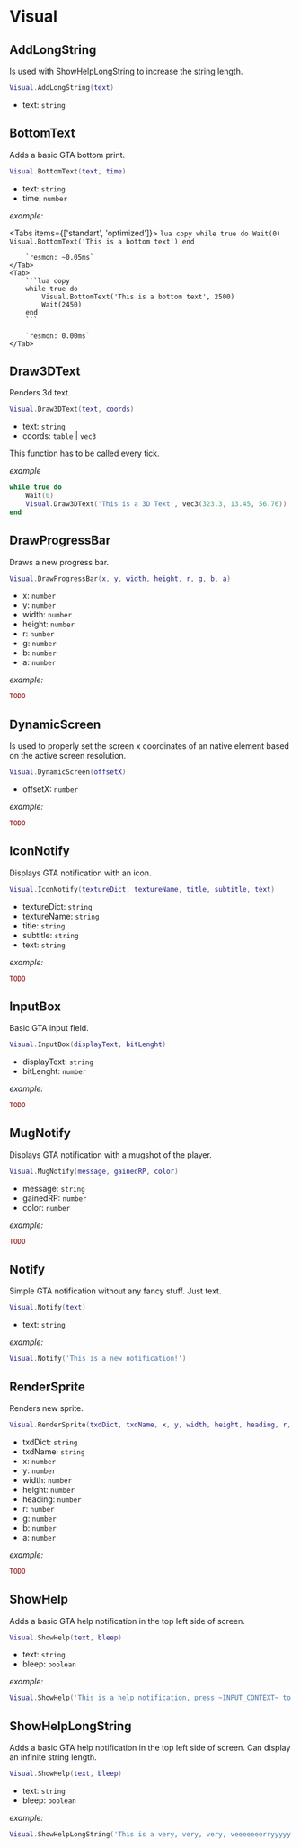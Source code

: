 
# Visual

## AddLongString
Is used with ShowHelpLongString to increase the string length.

```lua
Visual.AddLongString(text)
```

- text: `string`

## BottomText
Adds a basic GTA bottom print.

```lua
Visual.BottomText(text, time)
```

- text: `string`
- time: `number`

*example:*

<Tabs items={['standart', 'optimized']}>
    <Tab>
        ```lua copy
        while true do
            Wait(0)
            Visual.BottomText('This is a bottom text')
        end
        ```

        `resmon: ~0.05ms`
    </Tab>
    <Tab>
        ```lua copy
        while true do
            Visual.BottomText('This is a bottom text', 2500)
            Wait(2450)
        end
        ```

        `resmon: 0.00ms`
    </Tab>
</Tabs>

## Draw3DText
Renders 3d text.

```lua
Visual.Draw3DText(text, coords)
```

- text: `string`
- coords: `table` | `vec3`

<Callout type="info">
    This function has to be called every tick.
</Callout>

*example*

```lua copy
while true do
    Wait(0)
    Visual.Draw3DText('This is a 3D Text', vec3(323.3, 13.45, 56.76))
end
```

## DrawProgressBar
Draws a new progress bar.

```lua
Visual.DrawProgressBar(x, y, width, height, r, g, b, a)
```

- x: `number`
- y: `number`
- width: `number`
- height: `number`
- r: `number`
- g: `number`
- b: `number`
- a: `number`

*example:*

```lua
TODO
```

## DynamicScreen
Is used to properly set the screen x coordinates of an native element based on the active screen resolution.

```lua
Visual.DynamicScreen(offsetX)
```

- offsetX: `number`

*example:*

```lua
TODO
```

## IconNotify
Displays GTA notification with an icon.

```lua
Visual.IconNotify(textureDict, textureName, title, subtitle, text)
```

- textureDict: `string`
- textureName: `string`
- title: `string`
- subtitle: `string`
- text: `string`

*example:*

```lua
TODO
```

## InputBox
Basic GTA input field.

```lua
Visual.InputBox(displayText, bitLenght)
```

- displayText: `string`
- bitLenght: `number`

*example:*

```lua
TODO
```

## MugNotify
Displays GTA notification with a mugshot of the player.

```lua
Visual.MugNotify(message, gainedRP, color)
```

- message: `string`
- gainedRP: `number`
- color: `number`

*example:*

```lua
TODO
```

## Notify
Simple GTA notification without any fancy stuff. Just text.

```lua
Visual.Notify(text)
```

- text: `string`

*example:*

```lua copy
Visual.Notify('This is a new notification!')
```

## RenderSprite
Renders new sprite.

```lua
Visual.RenderSprite(txdDict, txdName, x, y, width, height, heading, r, g, b, a)
```

- txdDict: `string`
- txdName: `string`
- x: `number`
- y: `number`
- width: `number`
- height: `number`
- heading: `number`
- r: `number`
- g: `number`
- b: `number`
- a: `number`

*example:*

```lua
TODO
```

## ShowHelp
Adds a basic GTA help notification in the top left side of screen.

```lua
Visual.ShowHelp(text, bleep)
```

- text: `string`
- bleep: `boolean`

*example:*

```lua copy
Visual.ShowHelp('This is a help notification, press ~INPUT_CONTEXT~ to accept TOS!', true)
```

## ShowHelpLongString
Adds a basic GTA help notification in the top left side of screen. Can display an infinite string length.

```lua
Visual.ShowHelp(text, bleep)
```

- text: `string`
- bleep: `boolean`

*example:*

```lua copy
Visual.ShowHelpLongString('This is a very, very, very, veeeeeeerryyyyy long help notification, press ~INPUT_CONTEXT~ to accept TOS!', true)
```